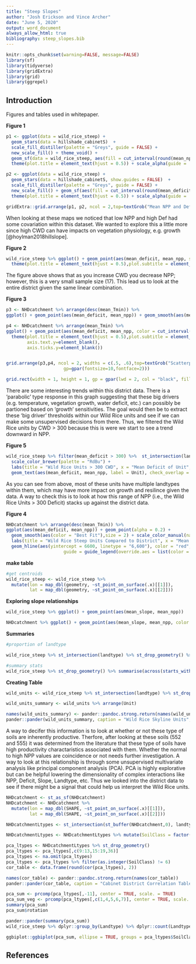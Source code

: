 ```yaml
---
title: "Steep Slopes"
author: "Josh Erickson and Vince Archer"
date: "June 5, 2020"
output: word_document
always_allow_html: true
bibliography: steep_slopes.bib
---
```


```r
knitr::opts_chunk$set(warning=FALSE, message=FALSE)
library(sf)
library(tidyverse)
library(gridExtra)
library(grid)
library(ggrepel)

```

## Introduction

Figures and tables used in whitepaper. 

**Figure 1**

```r

p1 <- ggplot(data = wild_rice_steep) +
  geom_stars(data = hillshade_cabinetS)  +  
  scale_fill_distiller(palette = "Greys", guide = FALSE) + 
  new_scale_fill() + theme_void() +
  geom_sf(data = wild_rice_steep, aes(fill = cut_interval(round(mean_npp),4, dig.lab = 10)), alpha = 0.9) + geom_label_repel(data = wild_units, aes(lon, lat, label = Unit), force = 15, size = 5) + scale_fill_brewer(palette = "RdBu")+ labs(title = "Mean NPP", fill = "Mean NPP") + 
  theme(plot.title = element_text(hjust = 0.5)) + scale_alpha(guide = 'none')+ geom_label(data = wild_rice_steep, aes(x=min(lon) + 25, y=max(lat), label="bold(Units)"),parse = TRUE,nudge_y = 700, size = 5)

p2 <- ggplot(data = wild_rice_steep) +
  geom_stars(data = hillshade_cabinetS, show.guides = FALSE)  +  
  scale_fill_distiller(palette = "Greys", guide = FALSE) + 
  new_scale_fill() + geom_sf(aes(fill = cut_interval(round(mean_deficit),4, dig.lab = 10)), alpha = 0.9)  + labs(title = "Mean Deficit ", fill = "Mean Deficit") + geom_label_repel(data = wild_units, aes(lon, lat, label = Unit), force = 15, size = 5) + scale_fill_brewer(palette = "RdBu", direction = -1)+ theme_void()+
  theme(plot.title = element_text(hjust = 0.5)) + scale_alpha(guide = 'none')

gridExtra::grid.arrange(p1, p2, ncol = 2,top=textGrob("Mean NPP and Deficit of Steep Units in Wild Rice", gp=gpar(fontsize=18,fontface=2)))
```
  
  
When looking at these maps we noticed that low NPP and high Def had some covariation within this dataset. We wanted to explore this a little more since high CWD can have impacts on vegetation physiology, e.g. growth [@hoylman2018hillslope].

**Figure 2**

```r

wild_rice_steep %>% ggplot() + geom_point(aes(mean_deficit, mean_npp, size = cut_interval(Acres,4 ))) + geom_smooth(aes(mean_deficit, mean_npp), method = "lm") + labs(title = "Scatterplot of Mean NPP and Mean Deficit", subtitle = "within the Wild Rice Units", x = "Mean Deficit", y = "Mean NPP", size = "Unit Acres")+
  theme(plot.title = element_text(hjust = 0.5),plot.subtitle = element_text(hjust = 0.5)) + geom_label(aes(mean_deficit, mean_npp, label = Unit), check_overlap = TRUE, vjust = 1, hjust = 1, size = 3)

```


  
The figure above shows that as you increase CWD you decrease NPP; however, this is a very small sample size (17). This lead us to look at the entire district given the same linear combination.  

**Figure 3**

```r

p3 <- NHDcatchment %>% arrange(desc(mean_Tmin)) %>% 
ggplot() + geom_point(aes(mean_deficit, mean_npp)) + geom_smooth(aes(mean_deficit, mean_npp),size = 2) + labs( x = "Mean Deficit", y = "Mean NPP")

p4 <- NHDcatchment %>% arrange(mean_Tmin) %>% 
ggplot() + geom_point(aes(mean_deficit, mean_npp, color = cut_interval(round(mean_Tmin),4)), alpha = 0.6) + geom_smooth(aes(mean_deficit, mean_npp, color = cut_interval(round(mean_Tmin),4)),se = FALSE, size = 2) + labs( x = "Mean Deficit", y = "Mean NPP", color = "Minimum Temperature") +
  theme(plot.title = element_text(hjust = 0.5),plot.subtitle = element_text(hjust = 0.5)) + scale_color_brewer(palette = "RdBu") + theme(axis.title.y=element_blank(),
        axis.text.y=element_blank(),
        axis.ticks.y=element_blank())


grid.arrange(p3,p4, ncol = 2, widths = c(.5, .6),top=textGrob("Scatterplots of Mean NPP and Deficit \n within Cabinet Ranger District",
                      gp=gpar(fontsize=10,fontface=2)))

grid.rect(width = 1, height = 1, gp = gpar(lwd = 2, col = "black", fill = NA))

```

There are some interesting trends within this district data. There is a 'parabolic' type response in this graph suggesting that these big drivers (e.g. temperature, vegetation growth, water deficit, etc.) can possibly be partioned based on 'growth' sensitivities. The goal would then be to extract these 'big driver' thresholds within our Wild Rice units and see if we can make some unsupervised decisions from there. Thus, we filtered the Wild Rice units by CWD > 300 because this is were we start to see a trend downward in NPP.


**Figure 5**
```r


wild_rice_steep %>% filter(mean_deficit > 300) %>%  st_intersection(landtype) %>% ggplot(aes(mean_deficit, mean_npp) ) + geom_point(aes(color = factor(LANDTY)), position = position_dodge(10), size = 4) + geom_smooth(aes(mean_deficit, mean_npp), method = "lm", alpha = 0.1) +
  scale_color_brewer(palette = "RdBu") +
  labs(title = "Wild Rice Units > 300 CWD", x = "Mean Deficit of Unit", y = "Mean NPP", color = "Landtype") +
  geom_text(aes(mean_deficit, mean_npp, label = Unit), check_overlap = TRUE, vjust = 1, hjust = 1.5)
```

As you can see from above, most of these units have multiple landtypes within them, which may have more impact on growth and resilince given the data. A way to check this is to look at how this range of NPP (i.e., the Wild Rice Units > 300 Deficit) stacks up against the district data.

**Figure 4**

```r
NHDcatchment %>% arrange(desc(mean_Tmin)) %>% 
ggplot(aes(mean_deficit, mean_npp)) + geom_point(alpha = 0.2) + 
  geom_smooth(aes(color = "Best Fit"),size = 2) + scale_color_manual(name = "GAM Best Fit", values = "black")+ 
  labs(title = "Wild Rice Steep Units Compared to District", x = "Mean CWD", y = "Mean NPP") + 
  geom_hline(aes(yintercept = 6600, linetype = "6,600"), color = "red", size = 1.5, alpha = 0.4) + geom_hline(aes(yintercept = 7350, linetype = "7,350"), color = "blue", size = 1.5, alpha = 0.4) + scale_linetype_manual(name = "NPP Range", values = c(2, 2), 
                      guide = guide_legend(override.aes = list(color = c("red", "blue")))) + geom_point(data = wild_rice_steep, aes(mean_deficit, mean_npp, fill = "Units"), color = "red", size = 6, shape=18, alpha = 0.6) + scale_fill_manual(name = "Wild Rice Units", values = "red") + geom_label_repel(data = wild_units,aes(mean_deficit, mean_npp, label = Unit), force = 20, segment.color = "white", segment.size = 1) 
```


**make table**

```r
#get centroids
wild_rice_steep <- wild_rice_steep %>% 
  mutate(lon = map_dbl(geometry, ~st_point_on_surface(.x)[[1]]),
         lat = map_dbl(geometry, ~st_point_on_surface(.x)[[2]]))
```

**Exploring slope relationships**  

```r

wild_rice_steep %>% ggplot() + geom_point(aes(mean_slope, mean_npp))

NHDcatchment %>% ggplot() + geom_point(aes(mean_slope, mean_npp, color = cut_interval(mean_deficit, 4)))

```


**Summaries**
```r

#proportion of landtype

wild_rice_steep %>% st_intersection(landtype) %>% st_drop_geometry() %>% dplyr::count(LANDTY, wt = Acres) %>% summarise(prop = prop.table(n), name = LANDTY)

#summary stats
wild_rice_steep %>% st_drop_geometry() %>% summarise(across(starts_with("mean"),list(mean=mean, median=median, sd=sd), na.rm = TRUE, .names = "{col}_{fn}")) %>% view()

```

**Creating Table**

```r

wild_units <- wild_rice_steep %>% st_intersection(landtype) %>% st_drop_geometry() %>% select(Unit, system,  Acres, mean_slope, LANDTY,mean_deficit, mean_npp) %>% arrange(Unit) %>% distinct(Unit, mean_npp, .keep_all = TRUE)

wild_units_summary <- wild_units %>% arrange(Unit)

names(wild_units_summary) <- pander::pandoc.strong.return(names(wild_units_summary))
pander::pander(wild_units_summary, caption = "Wild Rice Skyline Units", emphasize.strong.cols = 1, split.cells = c(.5,.5,.5,.5,.5,.5,.5))
```

  
A way to decifer this information is to look at whether or not these type of soils are inherently productive. Therfore, after looking at these soils (552 and 555) it was determined from the literature that these type of soils have high productivity charactaristics associated with them. Whether the normal to high NPP values are coincidence or not needs further investigation. A way to look at this relationship is through some unsupervised multivariate analysis like principal component analysis (PCA). PCA is highly explorative but can be helpful lowering the dimensionality of complex interactions like NPP, Deficit, Slope, Landtype, etc. Thus we looked into the district data to see if there might be a signal that could help us interpret the Wild Rice units. 

```r
NHDcatchment <- st_as_sf(NHDcatchment)
NHDcatchment <- NHDcatchment %>%  
  mutate(lon = map_dbl(SHAPE, ~st_point_on_surface(.x)[[1]]),
         lat = map_dbl(SHAPE, ~st_point_on_surface(.x)[[2]]))

NHDcatchmentLtypes <- st_intersection(st_buffer(NHDcatchment,0), landtype)

NHDcatchmentLtypes <- NHDcatchmentLtypes %>% mutate(SoilClass = factor(cut(NHDcatchmentLtypes$LANDTY, breaks = c(100,200,300,400,500,600,1000))))


```

```r
pca_ltypes <- NHDcatchmentLtypes %>% st_drop_geometry()
pca_ltypes <- pca_ltypes[,c(9:13,15:19,36)]
pca_ltypes <- na.omit(pca_ltypes)
pca_ltypes <- pca_ltypes %>% filter(as.integer(SoilClass) != 6)
cor_table <- data.frame(round(cor(pca_ltypes), 2))


```
```r
names(cor_table) <- pander::pandoc.strong.return(names(cor_table))
pander::pander(cor_table, caption = "Cabinet District Correlation Table", emphasize.strong.cols = 1, split.cells = c(rep(1,10)))
```

```r
pca_sum <- prcomp(pca_ltypes[,-11], center = TRUE, scale. = TRUE)
pca_sum_veg <- prcomp(pca_ltypes[,c(1,4,5,6,7)], center = TRUE, scale. = TRUE)
summary(pca_sum)
pca_sum$rotation
```
```r
pander::pander(summary(pca_sum))
wild_rice_steep %>% dplyr::group_by(Landtype) %>% dplyr::count(Landtype, wt = Acres)
```

```r
ggbiplot::ggbiplot(pca_sum, ellipse = TRUE, groups = pca_ltypes$SoilClass)

```

## References

